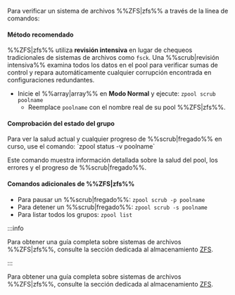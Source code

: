 Para verificar un sistema de archivos %%ZFS|zfs%% a través de la línea de comandos:

<h4>Método recomendado</h4>

%%ZFS|zfs%% utiliza **revisión intensiva** en lugar de chequeos tradicionales de sistemas de archivos como `fsck`. Una %%scrub|revisión intensiva%% examina todos los datos en el pool para verificar sumas de control y repara automáticamente cualquier corrupción encontrada en configuraciones redundantes.

- Inicie el %%array|array%% en **Modo Normal** y ejecute: `zpool scrub poolname`
  - Reemplace `poolname` con el nombre real de su pool %%ZFS|zfs%%.

<h4>Comprobación del estado del grupo</h4>
Para ver la salud actual y cualquier progreso de %%scrub|fregado%% en curso, use el comando: `zpool status -v poolname`

Este comando muestra información detallada sobre la salud del pool, los errores y el progreso de %%scrub|fregado%%.

<h4>Comandos adicionales de %%ZFS|zfs%%</h4>

- Para pausar un %%scrub|fregado%%: `zpool scrub -p poolname`
- Para detener un %%scrub|fregado%%: `zpool scrub -s poolname`
- Para listar todos los grupos: `zpool list`

:::info

Para obtener una guía completa sobre sistemas de archivos %%ZFS|zfs%%, consulte la sección dedicada al almacenamiento [ZFS](../../../advanced-configurations/optimize-storage/zfs-storage.mdx).

:::

Para obtener una guía completa sobre sistemas de archivos %%ZFS|zfs%%, consulte la sección dedicada al almacenamiento [ZFS](../../../advanced-configurations/optimize-storage/zfs-storage.mdx).
